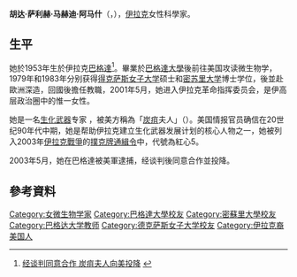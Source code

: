 '''胡达·萨利赫·马赫迪·阿马什'''（{{lang-ar|هدى صالح مهدي عماش}}，{{bd|1953年|catIdx=A}}），[[伊拉克|伊拉克]]女性科學家。

==生平==
她於1953年生於伊拉克[[巴格達|巴格達]]<ref>[http://www.dayoo.com/gb/content/2003-05/09/content_1059490.htm 经谈判同意合作 炭疽夫人向美投降] {{webarchive|url=https://web.archive.org/web/20150927032913/http://www.dayoo.com/gb/content/2003-05/09/content_1059490.htm |date=2015-09-27 }}</ref>。畢業於[[巴格達大學|巴格達大學]]後前往美国攻读微生物学，1979年和1983年分别获得[[得克萨斯女子大学|得克萨斯女子大学]]硕士和[[密苏里大学|密苏里大学]]博士学位，後並赴歐洲深造，回國後擔任教職，2001年5月，她进入伊拉克革命指挥委员会，是伊高层政治圈中的惟一女性。

她是一名[[生化武器|生化武器]]专家 ，被美方稱為「[[炭疽|炭疽]]夫人」（{{lang|en|Mrs. Anthrax}}）。美国情报官员确信在20世纪90年代中期，她是帮助伊拉克建立生化武器发展计划的核心人物之一，她被列入2003年[[伊拉克戰爭|伊拉克戰爭]]的[[撲克牌通緝令|撲克牌通緝令]]中，代號為紅心5。

2003年5月，她在巴格達被美軍逮捕，经谈判後同意合作並投降。

==參考資料==
{{reflist}}

{{DEFAULTSORT:Ammash, Huda}}
[[Category:女微生物学家|Category:女微生物学家]]
[[Category:巴格達大學校友|Category:巴格達大學校友]]
[[Category:密蘇里大學校友|Category:密蘇里大學校友]]
[[Category:巴格达大学教师|Category:巴格达大学教师]]
[[Category:德克萨斯女子大学校友|Category:德克萨斯女子大学校友]]
[[Category:伊拉克裔美国人|Category:伊拉克裔美国人]]